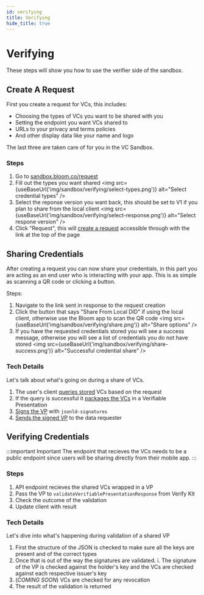 ```yaml
---
id: verifying
title: Verifying
hide_title: true
---
```



# Verifying

These steps will show you how to use the verifier side of the sandbox.

## Create A Request

First you create a request for VCs, this includes:

- Choosing the types of VCs you want to be shared with you
- Setting the endpoint you want VCs shared to
- URLs to your privacy and terms policies
- And other display data like your name and logo

The last three are taken care of for you in the VC Sandbox.

### Steps

1. Go to [sandbox.bloom.co/request](https://sandbox.bloom.co/request)
2. Fill out the types you want shared
   <img src={useBaseUrl('img/sandbox/verifying/select-types.png')} alt="Select credential types" />
3. Select the reponse version you want back, this should be set to V1 if you plan to share from the local client
   <img src={useBaseUrl('img/sandbox/verifying/select-response.png')} alt="Select respone version" />
4. Click "Request", this will [create a request](https://github.com/hellobloom/vc/blob/vc-network-update/dev/sandbox/server/src/routes/share.ts#L21) accessible through with the link at the top of the page

## Sharing Credentials

After creating a request you can now share your credentials, in this part you are acting as an end user who is interacting with your app. This is as simple as scanning a QR code or clicking a button.

Steps:

1. Navigate to the link sent in response to the request creation
2. Click the button that says "Share From Local DID" if using the local client, otherwise use the Bloom app to scan the QR code
   <img src={useBaseUrl('img/sandbox/verifying/share.png')} alt="Share options" />
3. If you have the requested credentials stored you will see a success message, otherwise you will see a list of credentials you do not have stored
   <img src={useBaseUrl('img/sandbox/verifying/share-success.png')} alt="Successful credential share" />

### Tech Details

Let's talk about what's going on during a share of VCs.

1. The user's client [queries stored](https://github.com/hellobloom/vc/blob/vc-network-update/dev/sandbox/client/src/components/LocalClientProvider/index.tsx#L107) VCs based on the request
2. If the query is successful it [packages the VCs](https://github.com/hellobloom/vc/blob/vc-network-update/dev/sandbox/client/src/components/LocalClientProvider/index.tsx#L127) in a Verifiable Presentation
3. [Signs the VP](https://github.com/hellobloom/vc/blob/vc-network-update/dev/sandbox/client/src/components/LocalClientProvider/utils.ts#L58) with `jsonld-signatures`
4. [Sends the signed VP](https://github.com/hellobloom/vc/blob/vc-network-update/dev/sandbox/client/src/components/LocalClientProvider/index.tsx#L139) to the data requester

## Verifying Credentials

:::important Important
The endpoint that recieves the VCs needs to be a public endpoint since users will be sharing directly from their mobile app.
:::

### Steps

1. API endpoint recieves the shared VCs wrapped in a VP
2. Pass the VP to `validateVerifiablePresentationResponse` from Verify Kit
3. Check the outcome of the validation
4. Update client with result

### Tech Details

Let's dive into what's happening during validation of a shared VP

1. First the structure of the JSON is checked to make sure all the keys are present and of the correct types
2. Once that is out of the way the signatures are validated.
   i. The signature of the VP is checked against the holder's key and the VCs are checked against each respective issuer's key
3. (_COMING SOON_) VCs are checked for any revocation
4. The result of the validation is returned
